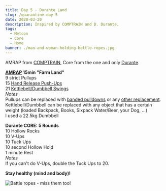 ```yaml
---
title: Day 5 - Durante Land
slug: /quarantine-day-5
date: 2020-03-20
description: Inspired by COMPTRAIN and D. Durante.
tags:
  - Metcon
  - Core
  - Home
banner: ./man-and-woman-holding-battle-ropes.jpg
---
```


AMRAP from [COMPTRAIN](https://comptrain.co/home-gym/), Core from the one and only [Durante](https://www.instagram.com/davedurante).

**[AMRAP](https://www.yourdictionary.com/amrap) 15min "Farm Land"**<br/>
9 strict Pullups<br/>
15 [Hand Release Push-Ups](https://images.app.goo.gl/ToznrytiroJtHNSM7)<br/>
21 [Kettlebell/Dumbbell Swings](https://images.app.goo.gl/8eZdhM2U8BieW6p88)<br/>
*Notes*<br/>
Pullups can be replaced with [banded pulldowns](https://www.youtube.com/watch?v=erv3HGdNMFI) or any [other replacement](https://wepullup.com/pull-up-alternatives/).<br/>
Kettlebell/Dumbbell can be replaced with any object that has a certain weight (loaded Backpack, Books, Sixpack Water/Beer, your Dog, ...)<br/>
I used a 22.5kg Dumbbell<br/>

**Durante CORE: 5 Rounds**<br/>
10 Hollow Rocks<br/>
10 V-Ups<br/>
10 Tuck Ups<br/>
10 second Hollow Hold<br/>
1 minute Rest<br/>
*Notes*<br/>
If you can't do V-Ups, double the Tuck Ups to 20.<br/>

**Stay healthy (mind and body)!**

![Battle ropes - miss them too!](./man-and-woman-holding-battle-ropes.jpg)
